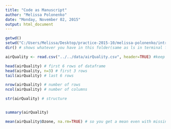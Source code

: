 ```yaml
---
title: "Code as Manuscript"
author: "Melissa Polonenko"
date: "Monday, November 02, 2015"
output: html_document
---
```


```r
getwd()
setwd("C:/Users/Melissa/Desktop/practice-2015-10/melissa-polonenko/intror")
dir() # shows whatever you have in this folder(same as ls in terminal for GitHub)

airQuality <- read.csv("../../data/airQuality.csv", header=TRUE) #keep the headers when we import

head(airQuality) # first 6 rows of dataframe
head(airQuality, n=3) # first 3 rows
tail(airQuality) # last 6 rows

nrow(airQuality) # number of rows
ncol(airQuality) # number of columns

str(airQuality) # structure


summary(airQuality)

mean(airQuality$Ozone, na.rm=TRUE) # so you get a mean even with missing (na) data; na.rm means remove na



```


